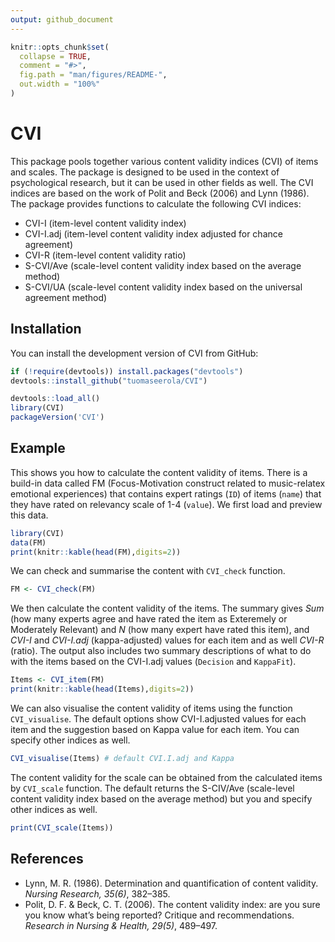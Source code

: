 ```yaml
---
output: github_document
---
```


<!-- README.md is generated from README.Rmd. Please edit that file -->

```r
knitr::opts_chunk$set(
  collapse = TRUE,
  comment = "#>",
  fig.path = "man/figures/README-",
  out.width = "100%"
)
```

# CVI

<!-- badges: start -->
<!-- badges: end -->

This package pools together various content validity indices (CVI) of items and scales. The package is designed to be used in the context of psychological research, but it can be used in other fields as well. The CVI indices are based on the work of Polit and Beck (2006) and Lynn (1986). The package provides functions to calculate the following CVI indices:

* CVI-I (item-level content validity index)
* CVI-I.adj (item-level content validity index adjusted for chance agreement)
* CVI-R (item-level content validity ratio)
* S-CVI/Ave (scale-level content validity index based on the average method)
* S-CVI/UA (scale-level content validity index based on the universal agreement method)

## Installation

You can install the development version of CVI from GitHub:

```r
if (!require(devtools)) install.packages("devtools")
devtools::install_github("tuomaseerola/CVI")
```

```r
devtools::load_all()
library(CVI)
packageVersion('CVI')
```


## Example

This shows you how to calculate the content validity of items. There is a build-in data called FM (Focus-Motivation construct related to music-relatex emotional experiences) that contains expert ratings (`ID`) of items (`name`) that they have rated on relevancy scale of 1-4 (`value`). We first load and preview this data.

```r
library(CVI)
data(FM)
print(knitr::kable(head(FM),digits=2))
```

We can check and summarise the content with `CVI_check` function.

```r
FM <- CVI_check(FM)
```

We then calculate the content validity of the items. The summary gives _Sum_ (how many experts agree and have rated the item as Exteremely or Moderately Relevant) and _N_ (how many expert have rated this item), and _CVI-I_ and _CVI-I.adj_ (kappa-adjusted) values for each item and as well _CVI-R_ (ratio). The output also includes two summary descriptions of what to do with the items based on the CVI-I.adj values (`Decision` and `KappaFit`).

```r
Items <- CVI_item(FM)
print(knitr::kable(head(Items),digits=2))
```

We can also visualise the content validity of items using the function `CVI_visualise`. The default options show CVI-I.adjusted values for each item and the suggestion based on Kappa value for each item. You can specify other indices as well.

```r
CVI_visualise(Items) # default CVI.I.adj and Kappa
```

The content validity for the scale can be obtained from the calculated items by `CVI_scale` function. The default returns the S-CIV/Ave (scale-level content validity index based on the average method) but you and specify other indices as well.

```r
print(CVI_scale(Items))
```

## References

* Lynn, M. R. (1986). Determination and quantification of content validity. _Nursing Research, 35(6)_, 382--385.
* Polit, D. F. & Beck, C. T. (2006). The content validity index: are you sure you know what's being reported? Critique and recommendations. _Research in Nursing \& Health, 29(5)_, 489--497. 
